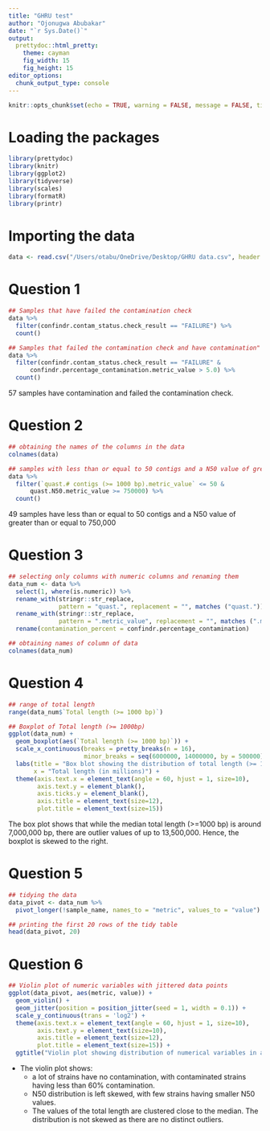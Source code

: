 ---
title: "GHRU test"
author: "Ojonugwa Abubakar"
date: "`r Sys.Date()`"
output: 
  prettydoc::html_pretty:
    theme: cayman
    fig_width: 15
    fig_height: 15
editor_options: 
  chunk_output_type: console
---

```{r setup, include=FALSE}
knitr::opts_chunk$set(echo = TRUE, warning = FALSE, message = FALSE, tidy = TRUE, comment = "", dev = "svg")
```

# Loading the packages
```{r load packages}
library(prettydoc)
library(knitr)
library(ggplot2)
library(tidyverse)
library(scales)
library(formatR)
library(printr)
```

# Importing the data
```{r import data}
data <- read.csv("/Users/otabu/OneDrive/Desktop/GHRU data.csv", header = T, check.names = F)
```

# Question 1
```{r Q1}
## Samples that have failed the contamination check
data %>%
  filter(confindr.contam_status.check_result == "FAILURE") %>%
  count()

## Samples that failed the contamination check and have contamination"
data %>%
  filter(confindr.contam_status.check_result == "FAILURE" & 
      confindr.percentage_contamination.metric_value > 5.0) %>%
  count()
```
57 samples have contamination and failed the contamination check.

# Question 2
```{r Q2}
## obtaining the names of the columns in the data
colnames(data)

## samples with less than or equal to 50 contigs and a N50 value of greater than or equal to 750,000
data %>%
  filter(`quast.# contigs (>= 1000 bp).metric_value` <= 50 & 
      quast.N50.metric_value >= 750000) %>%
  count()
```
49 samples have less than or equal to 50 contigs and a N50 value of greater than or equal to 750,000

# Question 3
```{r Q3}
## selecting only columns with numeric columns and renaming them
data_num <- data %>%
  select(1, where(is.numeric)) %>%
  rename_with(stringr::str_replace,
              pattern = "quast.", replacement = "", matches ("quast.")) %>%
  rename_with(stringr::str_replace,
              pattern = ".metric_value", replacement = "", matches (".metric_value")) %>%
  rename(contamination_percent = confindr.percentage_contamination) 

## obtaining names of column of data
colnames(data_num)
```

# Question 4
```{r Q4}
## range of total length
range(data_num$`Total length (>= 1000 bp)`)

## Boxplot of Total length (>= 1000bp)
ggplot(data_num) +
  geom_boxplot(aes(`Total length (>= 1000 bp)`)) +
  scale_x_continuous(breaks = pretty_breaks(n = 16), 
                     minor_breaks = seq(6000000, 14000000, by = 500000), labels = label_number(suffix = "", scale = 1e-6)) +
  labs(title = "Box blot showing the distribution of total length (>= 1000 bp) from a QC spreadsheet",
       x = "Total length (in millions)") +
  theme(axis.text.x = element_text(angle = 60, hjust = 1, size=10), 
        axis.text.y = element_blank(), 
        axis.ticks.y = element_blank(), 
        axis.title = element_text(size=12), 
        plot.title = element_text(size=15))
```
The box plot shows that while the median total length (>=1000 bp) is around 7,000,000 bp, there are outlier values of up to 13,500,000. Hence, the boxplot is skewed to the right.

# Question 5
```{r Q5}
## tidying the data
data_pivot <- data_num %>%
  pivot_longer(!sample_name, names_to = "metric", values_to = "value")

## printing the first 20 rows of the tidy table
head(data_pivot, 20)
```

# Question 6
```{r Q6}
## Violin plot of numeric variables with jittered data points
ggplot(data_pivot, aes(metric, value)) +
  geom_violin() +
  geom_jitter(position = position_jitter(seed = 1, width = 0.1)) +
  scale_y_continuous(trans = 'log2') +
  theme(axis.text.x = element_text(angle = 60, hjust = 1, size=10), 
        axis.text.y = element_text(size=10), 
        axis.title = element_text(size=12), 
        plot.title = element_text(size=15)) + 
  ggtitle("Violin plot showing distribution of numerical variables in a QC spreadsheet")
```

* The violin plot shows:
  + a lot of strains have no contamination, with contaminated strains having less than 60% contamination. 
  + N50 distribution is left skewed, with few strains having smaller N50 values. 
  + The values of the total length are clustered close to the median. The distribution is not skewed as there are no distinct outliers.


